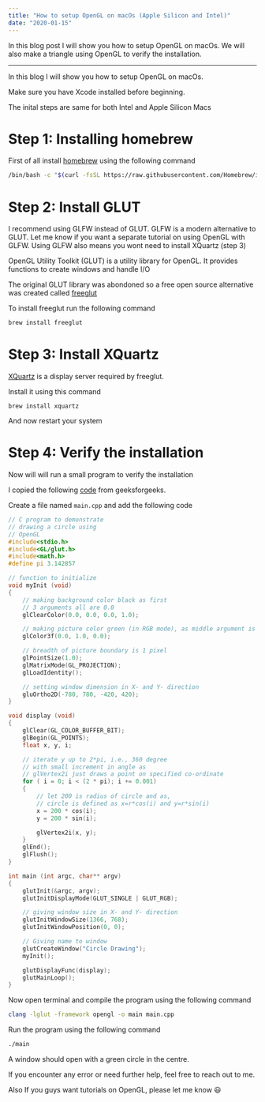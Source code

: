 ```yaml
---
title: "How to setup OpenGL on macOs (Apple Silicon and Intel)"
date: "2020-01-15"
---
```


In this blog post I will show you how to setup OpenGL on macOs.
We will also make a triangle using OpenGL to verify the installation.

---

In this blog I will show you how to setup OpenGL on macOs.

<Alert type="Important">
  Make sure you have Xcode installed before beginning.
</Alert>

The inital steps are same for both Intel and Apple Silicon Macs

# Step 1: Installing homebrew

First of all install [homebrew](https://brew.sh) using the following command

```bash
/bin/bash -c "$(curl -fsSL https://raw.githubusercontent.com/Homebrew/install/HEAD/install.sh)"
```

# Step 2: Install GLUT

<Alert type="Note">
  I recommend using GLFW instead of GLUT. GLFW is a modern alternative to GLUT.
  Let me know if you want a separate tutorial on using OpenGL with GLFW.
  Using GLFW also means you wont need to install XQuartz (step 3)
</Alert>

OpenGL Utility Toolkit (GLUT) is a utility library for OpenGL.
It provides functions to create windows and handle I/O

The original GLUT library was abondoned so a free open source alternative was created called [freeglut](https://freeglut.sourceforge.net)

To install freeglut run the following command

```bash
brew install freeglut
```

# Step 3: Install XQuartz

[XQuartz](http://www.xquartz.org) is a display server required by freeglut.

Install it using this command

```
brew install xquartz
```

And now restart your system

# Step 4: Verify the installation

Now will will run a small program to verify the installation

I copied the following [code](https://www.geeksforgeeks.org/getting-started-with-opengl/) from geeksforgeeks.

Create a file named `main.cpp` and add the following code

```c
// C program to demonstrate
// drawing a circle using
// OpenGL
#include<stdio.h>
#include<GL/glut.h>
#include<math.h>
#define pi 3.142857

// function to initialize
void myInit (void)
{
	// making background color black as first
	// 3 arguments all are 0.0
	glClearColor(0.0, 0.0, 0.0, 1.0);

	// making picture color green (in RGB mode), as middle argument is 1.0
	glColor3f(0.0, 1.0, 0.0);

	// breadth of picture boundary is 1 pixel
	glPointSize(1.0);
	glMatrixMode(GL_PROJECTION);
	glLoadIdentity();

	// setting window dimension in X- and Y- direction
	gluOrtho2D(-780, 780, -420, 420);
}

void display (void)
{
	glClear(GL_COLOR_BUFFER_BIT);
	glBegin(GL_POINTS);
	float x, y, i;

	// iterate y up to 2*pi, i.e., 360 degree
	// with small increment in angle as
	// glVertex2i just draws a point on specified co-ordinate
	for ( i = 0; i < (2 * pi); i += 0.001)
	{
		// let 200 is radius of circle and as,
		// circle is defined as x=r*cos(i) and y=r*sin(i)
		x = 200 * cos(i);
		y = 200 * sin(i);

		glVertex2i(x, y);
	}
	glEnd();
	glFlush();
}

int main (int argc, char** argv)
{
	glutInit(&argc, argv);
	glutInitDisplayMode(GLUT_SINGLE | GLUT_RGB);

	// giving window size in X- and Y- direction
	glutInitWindowSize(1366, 768);
	glutInitWindowPosition(0, 0);

	// Giving name to window
	glutCreateWindow("Circle Drawing");
	myInit();

	glutDisplayFunc(display);
	glutMainLoop();
}

```

Now open terminal and compile the program using the following command

```bash
clang -lglut -framework opengl -o main main.cpp
```

Run the program using the following command

```bash
./main
```

A window should open with a green circle in the centre.

<Alert type="Note">
  If you encounter any error or need further help, feel free to reach out to me.

  Also If you guys want tutorials on OpenGL, please let me know 😃 
</Alert>
